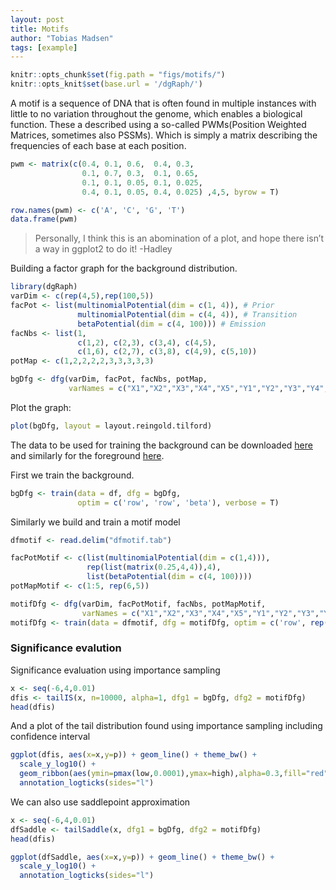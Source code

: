 ```yaml
---
layout: post
title: Motifs
author: "Tobias Madsen"
tags: [example]
---
```


```r
knitr::opts_chunk$set(fig.path = "figs/motifs/")
knitr::opts_knit$set(base.url = '/dgRaph/')
```

<!--
Build post
setwd("../gh-pages-dgRaph/")
library(knitr)
render_jekyll()
knit(input = "../gh-pages-dgRaph/knitr//motifs.Rmd", output = "../gh-pages-dgRaph/_posts/2015-06-26-Motifs.md")
setwd("../dgRaph/")
-->

A motif is a sequence of DNA that is often found in multiple instances with little to no variation throughout the genome, which enables a biological function. These a described using a so-called PWMs(Position Weighted Matrices, sometimes also PSSMs). Which is simply a matrix describing the frequencies of each base at each position.

```r
pwm <- matrix(c(0.4, 0.1, 0.6,  0.4, 0.3,
                0.1, 0.7, 0.3,  0.1, 0.65,
                0.1, 0.1, 0.05, 0.1, 0.025,
                0.4, 0.1, 0.05, 0.4, 0.025) ,4,5, byrow = T)

row.names(pwm) <- c('A', 'C', 'G', 'T')
data.frame(pwm)
```

> Personally, I think this is an abomination of a plot, and hope there isn't a way in ggplot2 to do it!
> -Hadley

Building a factor graph for the background distribution. 

```r
library(dgRaph)
varDim <- c(rep(4,5),rep(100,5))
facPot <- list(multinomialPotential(dim = c(1, 4)), # Prior
               multinomialPotential(dim = c(4, 4)), # Transition
               betaPotential(dim = c(4, 100))) # Emission
facNbs <- list(1, 
               c(1,2), c(2,3), c(3,4), c(4,5),
               c(1,6), c(2,7), c(3,8), c(4,9), c(5,10))
potMap <- c(1,2,2,2,2,3,3,3,3,3)

bgDfg <- dfg(varDim, facPot, facNbs, potMap,
             varNames = c("X1","X2","X3","X4","X5","Y1","Y2","Y3","Y4","Y5"))
```

Plot the graph:

```r
plot(bgDfg, layout = layout.reingold.tilford)
```

The data to be used for training the background can be downloaded [here]({{ site.baseurl}}/downloads/motif/df.tab) and similarly for the foreground [here]({{ site.baseurl}}/downloads/motif/dfmotif.tab).

First we train the background.

```r
bgDfg <- train(data = df, dfg = bgDfg, 
               optim = c('row', 'row', 'beta'), verbose = T)
```

Similarly we build and train a motif model

```r
dfmotif <- read.delim("dfmotif.tab")

facPotMotif <- c(list(multinomialPotential(dim = c(1,4))),
                 rep(list(matrix(0.25,4,4)),4),
                 list(betaPotential(dim = c(4, 100))))
potMapMotif <- c(1:5, rep(6,5))

motifDfg <- dfg(varDim, facPotMotif, facNbs, potMapMotif,
                varNames = c("X1","X2","X3","X4","X5","Y1","Y2","Y3","Y4","Y5"))
motifDfg <- train(data = dfmotif, dfg = motifDfg, optim = c('row', rep('indep', 4), 'beta'), verbose = T)

```

### Significance evalution

Significance evaluation using importance sampling

```r
x <- seq(-6,4,0.01)
dfis <- tailIS(x, n=10000, alpha=1, dfg1 = bgDfg, dfg2 = motifDfg)
head(dfis)
```

And a plot of the tail distribution found using importance sampling including confidence interval

```r
ggplot(dfis, aes(x=x,y=p)) + geom_line() + theme_bw() +
  scale_y_log10() + 
  geom_ribbon(aes(ymin=pmax(low,0.0001),ymax=high),alpha=0.3,fill="red") +
  annotation_logticks(sides="l")
```

We can also use saddlepoint approximation 

```r
x <- seq(-6,4,0.01)
dfSaddle <- tailSaddle(x, dfg1 = bgDfg, dfg2 = motifDfg)
head(dfis)
```

```r
ggplot(dfSaddle, aes(x=x,y=p)) + geom_line() + theme_bw() +
  scale_y_log10() + 
  annotation_logticks(sides="l")
```
